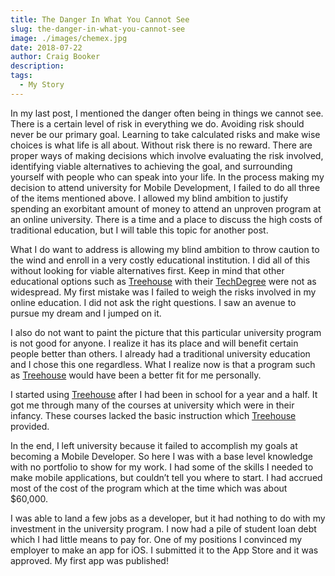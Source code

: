 ```yaml
---
title: The Danger In What You Cannot See
slug: the-danger-in-what-you-cannot-see
image: ./images/chemex.jpg
date: 2018-07-22
author: Craig Booker
description:
tags:
  - My Story
---
```


In my last post, I mentioned the danger often being in things we cannot see. There is a certain level of risk in everything we do. Avoiding risk should never be our primary goal. Learning to take calculated risks and make wise choices is what life is all about. Without risk there is no reward. There are proper ways of making decisions which involve evaluating the risk involved, identifying viable alternatives to achieving the goal, and surrounding yourself with people who can speak into your life. In the process making my decision to attend university for Mobile Development, I failed to do all three of the items mentioned above. I allowed my blind ambition to justify spending an exorbitant amount of money to attend an unproven program at an online university. There is a time and a place to discuss the high costs of traditional education, but I will table this topic for another post.

What I do want to address is allowing my blind ambition to throw caution to the wind and enroll in a very costly educational institution. I did all of this without looking for viable alternatives first. Keep in mind that other educational options such as [Treehouse](https://www.treehouse.com/) with their [TechDegree](https://teamtreehouse.com/techdegree) were not as widespread. My first mistake was I failed to weigh the risks involved in my online education. I did not ask the right questions. I saw an avenue to pursue my dream and I jumped on it.

I also do not want to paint the picture that this particular university program is not good for anyone. I realize it has its place and will benefit certain people better than others. I already had a traditional university education and I chose this one regardless. What I realize now is that a program such as [Treehouse](https://www.treehouse.com/) would have been a better fit for me personally.

I started using [Treehouse](https://www.treehouse.com/) after I had been in school for a year and a half. It got me through many of the courses at university which were in their infancy. These courses lacked the basic instruction which [Treehouse](https://www.treehouse.com/) provided.

In the end, I left university because it failed to accomplish my goals at becoming a Mobile Developer. So here I was with a base level knowledge with no portfolio to show for my work. I had some of the skills I needed to make mobile applications, but couldn’t tell you where to start. I had accrued most of the cost of the program which at the time which was about \$60,000.

I was able to land a few jobs as a developer, but it had nothing to do with my investment in the university program. I now had a pile of student loan debt which I had little means to pay for. One of my positions I convinced my employer to make an app for iOS. I submitted it to the App Store and it was approved. My first app was published!
